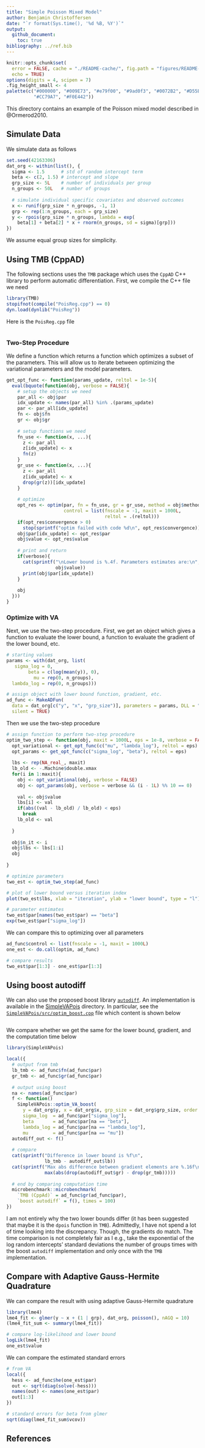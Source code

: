 ---
title: "Simple Poisson Mixed Model"
author: Benjamin Christoffersen
date: "`r format(Sys.time(), '%d %B, %Y')`"
output: 
  github_document: 
    toc: true
bibliography: ../ref.bib
---

```{r setup, include=FALSE}
knitr::opts_chunk$set(
  error = FALSE, cache = "./README-cache/", fig.path = "figures/README-", 
  echo = TRUE)
options(digits = 4, scipen = 7)
.fig_height_small <- 4
palette(c("#000000", "#009E73", "#e79f00", "#9ad0f3", "#0072B2", "#D55E00", 
          "#CC79A7", "#F0E442"))
```

This directory contains an example of the Poisson mixed model described in
@Ormerod2010.

## Simulate Data
We simulate data as follows

```{r sim_dat}
set.seed(42163306)
dat_org <- within(list(), {
  sigma <- 1.5      # std of random intercept term
  beta <- c(2, 1.5) # intercept and slope
  grp_size <- 5L    # number of individuals per group
  n_groups <- 50L   # number of groups
  
  # simulate individual specific covariates and observed outcomes
  x <- runif(grp_size * n_groups, -1, 1)
  grp <- rep(1:n_groups, each = grp_size)
  y <- rpois(grp_size * n_groups, lambda = exp(
    beta[1] + beta[2] * x + rnorm(n_groups, sd = sigma)[grp]))
})
```

We assume equal group sizes for simplicity.

## Using TMB (CppAD)
The following sections uses the `TMB` package which uses the `CppAD` C++ library
to perform automatic differentiation. First, we compile the C++ file we need

```{r cmp_tmb, message=FALSE, results='hide'}
library(TMB)
stopifnot(compile("PoisReg.cpp") == 0)
dyn.load(dynlib("PoisReg"))
```

Here is the `PoisReg.cpp` file

```{r show_cmp_tmb, engine="C++", code = readLines("PoisReg.cpp"), eval = FALSE}
```

### Two-Step Procedure
We define a function which returns a function which optimizes a subset of the
parameters. This will allow us to iterate between optimizing the variational 
parameters and the model parameters. 

```{r def_tmb_two_step}
get_opt_func <- function(params_update, reltol = 1e-5){
  eval(bquote(function(obj, verbose = FALSE){
    # setup the objects we need
    par_all <- obj$par
    idx_update <- names(par_all) %in% .(params_update)
    par <- par_all[idx_update]
    fn <- obj$fn
    gr <- obj$gr
    
    # setup functions we need
    fn_use <- function(x, ...){
      z <- par_all
      z[idx_update] <- x
      fn(z)
    }
    gr_use <- function(x, ...){
      z <- par_all
      z[idx_update] <- x
      drop(gr(z))[idx_update]
    }
    
    # optimize
    opt_res <- optim(par, fn = fn_use, gr = gr_use, method = obj$method, 
                     control = list(fnscale = -1, maxit = 1000L, 
                                    reltol = .(reltol)))
    if(opt_res$convergence > 0)
      stop(sprintf("optim failed with code %d\n", opt_res$convergence))
    obj$par[idx_update] <- opt_res$par
    obj$value <- opt_res$value
    
    # print and return
    if(verbose){
      cat(sprintf("\nLower bound is %.4f. Parameters estimates are:\n", 
                  obj$value))
      print(obj$par[idx_update])
    }
    
    obj
  }))
}
```

### Optimize with VA
Next, we use the two-step procedure. First, we get an object which gives a 
function to evaluate the lower bound, 
a function to evaluate the gradient of the lower bound, etc. 

```{r tmb_setup_func}
# starting values
params <- with(dat_org, list(
   sigma_log = 0,
        beta = c(log(mean(y)), 0),
          mu = rep(0, n_groups),
  lambda_log = rep(0, n_groups)))

# assign object with lower bound function, gradient, etc. 
ad_func <- MakeADFun(
  data = dat_org[c("y", "x", "grp_size")], parameters = params, DLL = "PoisReg",
  silent = TRUE)
```

Then we use the two-step procedure

```{r tmb_use_two_step}
# assign function to perform two-step procedure
optim_two_step <- function(obj, maxit = 1000L, eps = 1e-8, verbose = FALSE){
  opt_variational <- get_opt_func(c("mu", "lambda_log"), reltol = eps)
  opt_params <- get_opt_func(c("sigma_log", "beta"), reltol = eps)
  
  lbs <- rep(NA_real_, maxit)
  lb_old <- -.Machine$double.xmax
  for(i in 1:maxit){
    obj <- opt_variational(obj, verbose = FALSE)
    obj <- opt_params(obj, verbose = verbose && (i - 1L) %% 10 == 0)
    
    val <- obj$value
    lbs[i] <- val
    if(abs((val - lb_old) / lb_old) < eps)
      break
    lb_old <- val
  
  }
  
  obj$n_it <- i
  obj$lbs <- lbs[1:i]
  obj
  
}

# optimize parameters
two_est <- optim_two_step(ad_func)

# plot of lower bound versus iteration index
plot(two_est$lbs, xlab = "iteration", ylab = "lower bound", type = "l")

# parameter estimates
two_est$par[names(two_est$par) == "beta"]
exp(two_est$par["sigma_log"])
```

We can compare this to optimizing over all parameters

```{r tmb_opt_all}
ad_func$control <- list(fnscale = -1, maxit = 1000L)
one_est <- do.call(optim, ad_func)

# compare results
two_est$par[1:3] - one_est$par[1:3]
```

## Using boost autodiff
We can also use the proposed boost library [`autodiff`](https://github.com/pulver/autodiff).
An implementation is 
available in the [SimpleVAPois](SimpleVAPois/) directory. In particular, see
the [`SimpleVAPois/src/optim_boost.cpp`](SimpleVAPois/src/optim_boost.cpp) file
which content is shown below

```{r show_boost_autodiff, engine="C++", code = readLines(file.path("SimpleVAPois", "src", "optim_boost.cpp")), eval = FALSE}
```

We compare whether we get the same for the lower bound, gradient, and the 
computation time below

```{r autodiff}
library(SimpleVAPois)

local({
  # output from tmb
  lb_tmb <- ad_func$fn(ad_func$par)  
  gr_tmb <- ad_func$gr(ad_func$par)
  
  # output using boost 
  na <- names(ad_func$par)
  f <- function()
    SimpleVAPois::optim_VA_boost(
      y = dat_org$y, x = dat_org$x, grp_size = dat_org$grp_size, order = 1L,
      sigma_log  = ad_func$par["sigma_log"], 
      beta       = ad_func$par[na == "beta"], 
      lambda_log = ad_func$par[na == "lambda_log"], 
      mu         = ad_func$par[na == "mu"])
  autodiff_out <- f()
  
  # compare
  cat(sprintf("Difference in lower bound is %f\n", 
              lb_tmb - autodiff_out$lb))
  cat(sprintf("Max abs difference between gradient elements are %.16f\n", 
              max(abs(drop(autodiff_out$gr) - drop(gr_tmb)))))
  
  # end by comparing computation time
  microbenchmark::microbenchmark(
    `TMB (CppAd)` = ad_func$gr(ad_func$par), 
    `boost autodiff` = f(), times = 100)
})
```

I am not entirely why the two lower bounds differ (it has been suggested that 
maybe it is the `dpois` function in `TMB`). 
Admittedly, I have not spend a lot of time looking into the discrepancy. 
Though, the gradients do match. The time comparison is not completely 
fair as I e.g., take the exponential of the log random intercepts' standard 
deviations the number of groups times with the boost `autodiff` implementation 
and only once with the `TMB` implementation. 

## Compare with Adaptive Gauss-Hermite Quadrature
We can compare the result with using adaptive Gauss-Hermite quadrature

```{r use_glmer}
library(lme4)
lme4_fit <- glmer(y ~ x + (1 | grp), dat_org, poisson(), nAGQ = 10)
(lme4_fit_sum <- summary(lme4_fit))

# compare log-likelihood and lower bound
logLik(lme4_fit)
one_est$value
```

We can compare the estimated standard errors

```{r comp_std}
# from VA
local({
  hess <- ad_func$he(one_est$par)
  out <- sqrt(diag(solve(-hess)))
  names(out) <- names(one_est$par)
  out[1:3]
})

# standard errors for beta from glmer
sqrt(diag(lme4_fit_sum$vcov))
```

## References